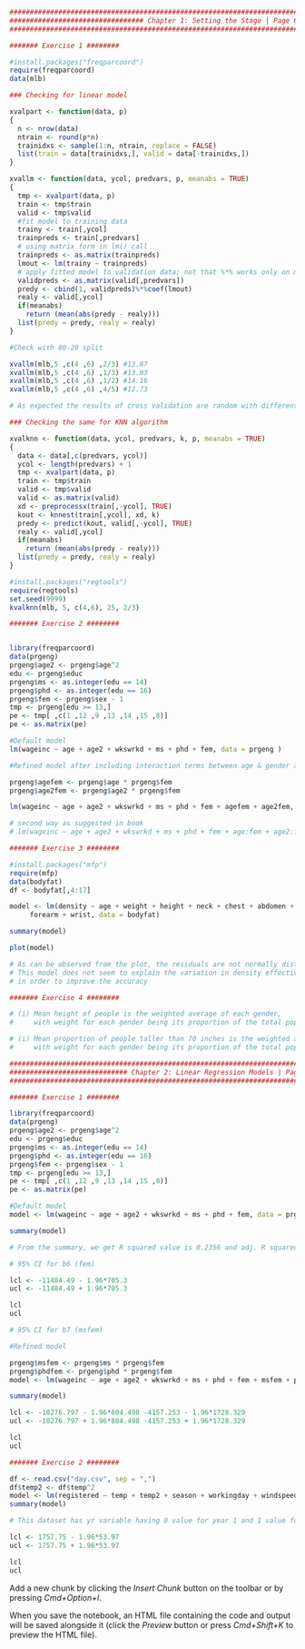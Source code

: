
```r
##########################################################################################################
################################# Chapter 1: Setting the Stage | Page 61 #################################
##########################################################################################################

####### Exercise 1 ########
```

```r
#install.packages("freqparcoord")
require(freqparcoord)
data(mlb)
```

```r
### Checking for linear model

xvalpart <- function(data, p)
{
  n <- nrow(data)
  ntrain <- round(p*n)
  trainidxs <- sample(1:n, ntrain, replace = FALSE)
  list(train = data[trainidxs,], valid = data[-trainidxs,])
}
```

```r
xvallm <- function(data, ycol, predvars, p, meanabs = TRUE)
{
  tmp <- xvalpart(data, p)
  train <- tmp$train
  valid <- tmp$valid
  #fit model to training data
  trainy <- train[,ycol]
  trainpreds <- train[,predvars]
  # using matrix form in lm() call
  trainpreds <- as.matrix(trainpreds)
  lmout <- lm(trainy ~ trainpreds)
  # apply fitted model to validation data; not that %*% works only on matrices, not data frames
  validpreds <- as.matrix(valid[,predvars])
  predy <- cbind(1, validpreds)%*%coef(lmout)
  realy <- valid[,ycol]
  if(meanabs)
    return (mean(abs(predy - realy)))
  list(predy = predy, realy = realy)
}

```

```r
#Check with 80-20 split

xvallm(mlb,5 ,c(4 ,6) ,2/3) #13.87
xvallm(mlb,5 ,c(4 ,6) ,1/3) #13.03
xvallm(mlb,5 ,c(4 ,6) ,1/2) #14.16
xvallm(mlb,5 ,c(4 ,6) ,4/5) #12.73

# As expected the results of cross validation are random with different split.
```

```r
### Checking the same for KNN algorithm 

xvalknn <- function(data, ycol, predvars, k, p, meanabs = TRUE)
{
  data <- data[,c(predvars, ycol)]
  ycol <- length(predvars) + 1
  tmp <- xvalpart(data, p)
  train <- tmp$train
  valid <- tmp$valid
  valid <- as.matrix(valid)
  xd <- preprocessx(train[,-ycol], TRUE)
  kout <- knnest(train[,ycol], xd, k)
  predy <- predict(kout, valid[,-ycol], TRUE)
  realy <- valid[,ycol]
  if(meanabs)
    return (mean(abs(predy - realy)))
  list(predy = predy, realy = realy)
}
```

```r
#install.packages("regtools")
require(regtools)
set.seed(9999)
kvalknn(mlb, 5, c(4,6), 25, 2/3)
```

```r
####### Exercise 2 ########


library(freqparcoord)
data(prgeng)
prgeng$age2 <- prgeng$age^2
edu <- prgeng$educ
prgeng$ms <- as.integer(edu == 14)
prgeng$phd <- as.integer(edu == 16)
prgeng$fem <- prgeng$sex - 1
tmp <- prgeng[edu >= 13,]
pe <- tmp[ ,c(1 ,12 ,9 ,13 ,14 ,15 ,8)]
pe <- as.matrix(pe)

```

```r
#Default model
lm(wageinc ~ age + age2 + wkswrkd + ms + phd + fem, data = prgeng )
```

```r
#Refined model after including interaction terms between age & gender and age^2 & gender

prgeng$agefem <- prgeng$age * prgeng$fem
prgeng$age2fem <- prgeng$age2 * prgeng$fem

lm(wageinc ~ age + age2 + wkswrkd + ms + phd + fem + agefem + age2fem, data = prgeng )

# second way as suggested in book
# lm(wageinc ~ age + age2 + wkswrkd + ms + phd + fem + age:fem + age2:fem, data = prgeng )
```

```r
####### Exercise 3 ########

#install.packages("mfp")
require(mfp)
data(bodyfat)
df <- bodyfat[,4:17]
```

```r
model <- lm(density ~ age + weight + height + neck + chest + abdomen + hip + thigh + knee + ankle + biceps + 
     forearm + wrist, data = bodyfat)

summary(model)
```

```r
plot(model)
```

```r
# As can be observed from the plot, the residuals are not normally distributed. 
# This model does not seem to explain the variation in density effectively and needs to be refined 
# in order to improve the accuracy
```

```r
####### Exercise 4 ########

# (i) Mean height of people is the weighted average of each gender, 
#     with weight for each gender being its proportion of the total population

# (i) Mean proportion of people taller than 70 inches is the weighted average of each gender, 
#     with weight for each gender being its proportion of the total population taller than 70 inches
```

```r
##########################################################################################################
############################# Chapter 2: Linear Regression Models | Page 120 #############################
##########################################################################################################

####### Exercise 1 ########

library(freqparcoord)
data(prgeng)
prgeng$age2 <- prgeng$age^2
edu <- prgeng$educ
prgeng$ms <- as.integer(edu == 14)
prgeng$phd <- as.integer(edu == 16)
prgeng$fem <- prgeng$sex - 1
tmp <- prgeng[edu >= 13,]
pe <- tmp[ ,c(1 ,12 ,9 ,13 ,14 ,15 ,8)]
pe <- as.matrix(pe)
```

```r
#Default model
model <- lm(wageinc ~ age + age2 + wkswrkd + ms + phd + fem, data = prgeng )

summary(model)

# From the summary, we get R squared value is 0.2356 and adj. R squared value is 0.2354

```

```r
# 95% CI for b6 (fem)

lcl <- -11484.49 - 1.96*705.3
ucl <- -11484.49 + 1.96*705.3

lcl
ucl
```

```r
# 95% CI for b7 (msfem)

#Refined model

prgeng$msfem <- prgeng$ms * prgeng$fem
prgeng$phdfem <- prgeng$phd * prgeng$fem
model <- lm(wageinc ~ age + age2 + wkswrkd + ms + phd + fem + msfem + phdfem, data = prgeng )

summary(model)
```

```r
lcl <- -10276.797 - 1.96*804.498 -4157.253 - 1.96*1728.329
ucl <- -10276.797 + 1.96*804.498 -4157.253 + 1.96*1728.329

lcl
ucl
```

```r
####### Exercise 2 ########

df <- read.csv("day.csv", sep = ",")
df$temp2 <- df$temp^2
model <- lm(registered ~ temp + temp2 + season + workingday + windspeed + yr, data = df)
summary(model)

```

```r
# This dataset has yr variable having 0 value for year 1 and 1 value for year 2. Based on this 95% CI is

lcl <- 1757.75 - 1.96*53.97
ucl <- 1757.75 + 1.96*53.97

lcl
ucl
```

Add a new chunk by clicking the *Insert Chunk* button on the toolbar or by pressing *Cmd+Option+I*.

When you save the notebook, an HTML file containing the code and output will be saved alongside it (click the *Preview* button or press *Cmd+Shift+K* to preview the HTML file).
